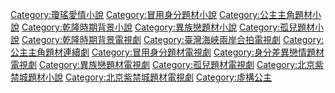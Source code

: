 [[Category:瓊瑤愛情小說|Category:瓊瑤愛情小說]]
[[Category:冒用身分題材小說|Category:冒用身分題材小說]]
[[Category:公主主角題材小說|Category:公主主角題材小說]]
[[Category:乾隆時期背景小說|Category:乾隆時期背景小說]]
[[Category:異族戀題材小說|Category:異族戀題材小說]]
[[Category:孤兒題材小說|Category:孤兒題材小說]]
[[Category:乾隆時期背景電視劇‎|Category:乾隆時期背景電視劇‎]]
[[Category:臺灣海峽兩岸合拍電視劇|Category:臺灣海峽兩岸合拍電視劇]]
[[Category:公主主角題材連續劇|Category:公主主角題材連續劇]]
[[Category:冒用身分題材電視劇|Category:冒用身分題材電視劇]]
[[Category:身分差異戀情題材電視劇|Category:身分差異戀情題材電視劇]]
[[Category:異族戀題材電視劇|Category:異族戀題材電視劇]]
[[Category:孤兒題材電視劇|Category:孤兒題材電視劇]]
[[Category:北京紫禁城題材小說|Category:北京紫禁城題材小說]]
[[Category:北京紫禁城題材電視劇|Category:北京紫禁城題材電視劇]]
[[Category:虛構公主|Category:虛構公主]]